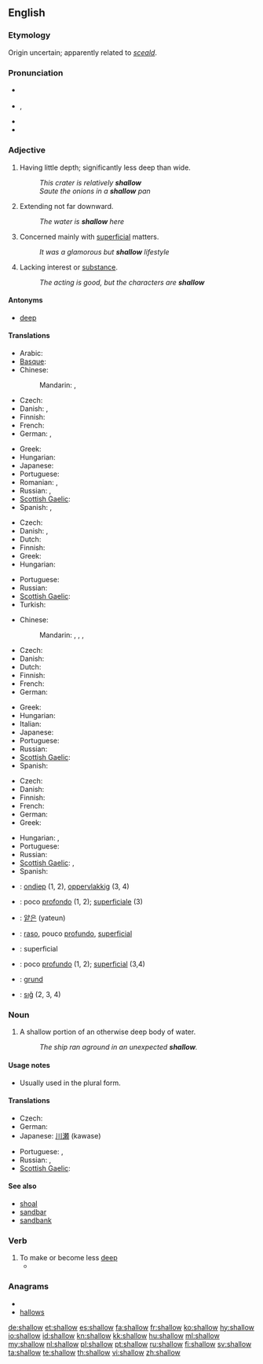 ==English==

===Etymology===
Origin uncertain; apparently related to {{etyl|ang}} ''[[sceald]]''.

===Pronunciation===
* {{a|UK}} {{IPA|/ˈʃaləʊ/}}
* {{a|US}} {{IPA|/ˈʃæl.oʊ/}}, {{SAMPA|/"S{l.oU/}}
* {{audio|en-us-shallow.ogg|Audio (US)}}
* {{rhymes|æləʊ}}

===Adjective===
{{en-adj|er}}

# Having little depth; significantly less deep than wide.
#: ''This crater is relatively '''shallow'''''
#: ''Saute the onions in a '''shallow''' pan''
# Extending not far downward.
#: ''The water is '''shallow''' here''
# Concerned mainly with [[superficial]] matters.
#: ''It was a glamorous but '''shallow''' lifestyle''
# Lacking interest or [[substance]].
#: ''The acting is good, but the characters are '''shallow'''''

====Antonyms====
* [[deep]]

====Translations====
{{trans-top|having little depth and significantly less deep than wide}}
* Arabic: {{t|ar|ضحل|tr=DáHil}}
* [[Basque]]: {{t|eu|azaleko|xs=Basque}}
* Chinese:
*: Mandarin: {{t-|cmn|淺|sc=Hani}},  {{t-|cmn|浅|tr=qiǎn|sc=Hani}}
* Czech: {{t-|cs|mělký}}
* Danish: {{t-|da|flad}}, {{t+|da|lav}}
* Finnish: {{t+|fi|matala}}
* French: {{t|fr|peu profond}}
* German: {{t+|de|seicht}},  {{t+|de|flach}}
{{trans-mid}}
* Greek: {{t+|el|ρηχός}}
* Hungarian: {{t+|hu|lapos}}
* Japanese: {{t+|ja|浅い|tr=あさい, asai}}
* Portuguese: {{t+|pt|raso}}
* Romanian: {{t-|ro|plat}}, {{t|ro|puţin adânc}}
* Russian: {{t+|ru|мелкий|tr=mélkij}},  {{t|ru|неглубокий}}
* [[Scottish Gaelic]]: {{t-|gd|eu-domhainn|xs=Scottish Gaelic}}
* Spanish: {{t|es|poco profundo|m}},  {{t+|es|superficial}}
{{trans-bottom}}

{{trans-top|extending not far downward}}
* Czech: {{t-|cs|mělký}}
* Danish: {{t+|da|lav}}, {{t-|da|lavvandet}}
* Dutch: {{t|nl|ondiep}}
* Finnish: {{t+|fi|matala}}
* Greek: {{t+|el|ρηχός}}
* Hungarian: {{t+|hu|sekély}}
{{trans-mid}}
* Portuguese: {{t+|pt|superficial}}
* Russian: {{t+|ru|мелкий|tr=mélkij}}
* [[Scottish Gaelic]]: {{t-|gd|eu-domhainn|xs=Scottish Gaelic}}
* Turkish: {{t|tr|sığ}}
{{trans-bottom}}

{{trans-top|concerned mainly with superficial matters}}
* Chinese:
*: Mandarin: {{t|cmn|膚淺|sc=Hani}},  {{t|cmn|肤浅|tr=fūqiǎn|sc=Hani}},  {{t|cmn|淺薄|sc=Hani}},  {{t-|cmn|浅薄|tr=qiǎnbó|sc=Hani}}
* Czech: {{t-|cs|povrchní}}
* Danish: {{t-|da|overfladisk}}
* Dutch: {{t|nl|oppervlakkig}}
* Finnish: {{t-|fi|pinnallinen}}
* French: {{t+|fr|superficiel}}
* German: {{t+|de|oberflächlich}}
{{trans-mid}}
* Greek: {{t+|el|ρηχός}}
* Hungarian: {{t|hu|sekélyes}}
* Italian: {{t+|it|superficiale|m|f}}
* Japanese: {{t+|ja|浅い|tr=あさい, asai}}
* Portuguese: {{t+|pt|superficial}}
* Russian: {{t+|ru|поверхностный|tr=povérxnostnyj}}
* [[Scottish Gaelic]]: {{t-|gd|eu-domhainn|xs=Scottish Gaelic}}
* Spanish: {{t+|es|superficial}}
{{trans-bottom}}

{{trans-top|lacking interest or substance}}
* Czech: {{t-|cs|povrchní}}
* Danish: {{t-|da|åndsforladt}}
* Finnish: {{t-|fi|pinnallinen}}
* French: {{t+|fr|superficiel}}
* German: {{t+|de|oberflächlich}}
* Greek: {{t+|el|ρηχός}}
{{trans-mid}}
* Hungarian: {{t|hu|felszínes}}, {{t+|hu|felületes}}
* Portuguese: {{t|pt|desinteressante}}
* Russian: {{t+|ru|поверхностный|tr=povérxnostnyj}}
* [[Scottish Gaelic]]: {{t-|gd|faoin|xs=Scottish Gaelic}}, {{t-|gd|eu-domhainn|xs=Scottish Gaelic}}
* Spanish: {{t+|es|superficial}}
{{trans-bottom}}

{{checktrans-top}}
* {{ttbc|Dutch}}: [[ondiep]] (1, 2), [[oppervlakkig]] (3, 4)
* {{ttbc|Italian}}: poco [[profondo]] (1, 2); [[superficiale]] (3)
{{trans-mid}}
* {{ttbc|Korean}}: [[얕은]] (yateun)
* {{ttbc|Portuguese}}: [[raso]], pouco [[profundo]], [[superficial]]
* {{ttbc|Romanian}}: superficial
* {{ttbc|Spanish}}: poco [[profundo]] (1, 2); [[superficial]] (3,4)
* {{ttbc|Swedish}}: [[grund]]
* {{ttbc|Turkish}}: [[sığ]] (2, 3, 4)
{{trans-bottom}}

===Noun===
{{en-noun}}

# A shallow portion of an otherwise deep body of water.
#: ''The ship ran aground in an unexpected '''shallow'''.''

====Usage notes====
* Usually used in the plural form.

====Translations====
{{trans-top|shallow portion of an otherwise deep body of water}}
* Czech: {{t-|cs|mělčina|f}}
* German: {{t+|de|seicht}}
* Japanese: [[川瀬]] (kawase)
{{trans-mid}}
* Portuguese: {{t+|pt|raso}}, {{t+|pt|rasa}}
* Russian: {{t+|ru|мель|f|tr=m'el'}}, {{t|ru|отмель|f|tr=ótm'el'}}
* [[Scottish Gaelic]]: {{t-|gd|tanalachd|f|xs=Scottish Gaelic}}
{{trans-bottom}}

====See also====
* [[shoal]]
* [[sandbar]]
* [[sandbank]]

===Verb===
{{en-verb}}

# To make or become less [[deep]]
#* {{quote-journal|2009|date=February 6|Andrew Z. Krug et al.|Signature of the End-Cretaceous Mass Extinction in the Modern Biota|Science|url=http://www.sciencemag.org/cgi/content/abstract/323/5915/767|doi=10.1126/science.1164905|volume=323|issue=5915|pages=767-771
|passage=The '''shallowing''' of Cenozoic age-frequency curves from tropics to poles thus appears to reflect the decreasing probability for genera to reach and remain established in progressively higher latitudes ( 9 ). }}

===Anagrams===
* {{alphagram|ahllosw}}
* [[hallows#English|hallows]]

[[de:shallow]]
[[et:shallow]]
[[es:shallow]]
[[fa:shallow]]
[[fr:shallow]]
[[ko:shallow]]
[[hy:shallow]]
[[io:shallow]]
[[id:shallow]]
[[kn:shallow]]
[[kk:shallow]]
[[hu:shallow]]
[[ml:shallow]]
[[my:shallow]]
[[nl:shallow]]
[[pl:shallow]]
[[pt:shallow]]
[[ru:shallow]]
[[fi:shallow]]
[[sv:shallow]]
[[ta:shallow]]
[[te:shallow]]
[[th:shallow]]
[[vi:shallow]]
[[zh:shallow]]